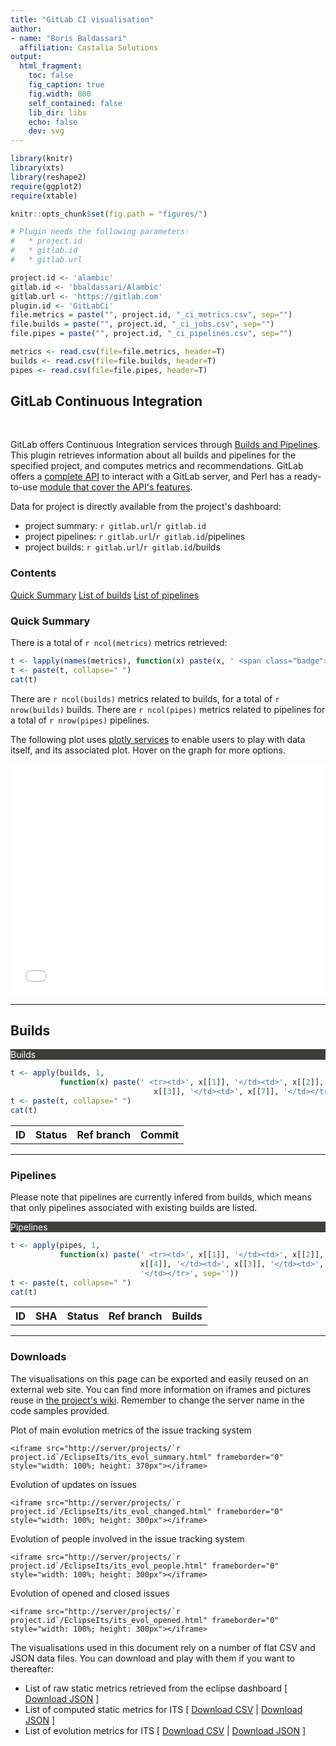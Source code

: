 ```yaml
---
title: "GitLab CI visualisation"
author:
- name: "Boris Baldassari"
  affiliation: Castalia Solutions
output:
  html_fragment:
    toc: false
    fig_caption: true
    fig.width: 800
    self_contained: false
    lib_dir: libs
    echo: false
    dev: svg
---
```


```r
library(knitr)
library(xts)
library(reshape2)
require(ggplot2)
require(xtable)

knitr::opts_chunk$set(fig.path = "figures/")

# Plugin needs the following parameters:
#   * project.id
#   * gitlab.id
#   * gitlab.url

project.id <- 'alambic'
gitlab.id <- 'bbaldassari/Alambic'
gitlab.url <- 'https://gitlab.com'
plugin.id <- 'GitLabCi'
file.metrics = paste("", project.id, "_ci_metrics.csv", sep="")
file.builds = paste("", project.id, "_ci_jobs.csv", sep="")
file.pipes = paste("", project.id, "_ci_pipelines.csv", sep="")

metrics <- read.csv(file=file.metrics, header=T)
builds <- read.csv(file=file.builds, header=T)
pipes <- read.csv(file=file.pipes, header=T)

```

## GitLab Continuous Integration

<br />

<div class="row"><div class="col-sm-7">

GitLab offers Continuous Integration services through [Builds and Pipelines](https://docs.gitlab.com/ee/ci/pipelines.html). This plugin retrieves information about all builds and pipelines for the specified project, and computes metrics and recommendations. GitLab offers a [complete API](https://docs.gitlab.com/ee/api/README.html) to interact with a GitLab server, and Perl has a ready-to-use [module that cover the API&apos;s features](http://search.cpan.org/~bluefeet/GitLab-API-v3-0.08/lib/GitLab/API/v3.pm).

Data for project is directly available from the project&apos;s dashboard:

* project summary: `r gitlab.url`/`r gitlab.id`
* project pipelines: `r gitlab.url`/`r gitlab.id`/pipelines
* project builds: `r gitlab.url`/`r gitlab.id`/builds

</div><div class="col-sm-4">
  <div class="panel panel-default">
  <div class="panel-heading"><h3 class="panel-title">Contents</h3></div>
  <div class="list-group">
  <a href="#summary" class="list-group-item">Quick Summary</a>
  <a href="#builds" class="list-group-item">List of builds</a>
  <a href="#pipelines" class="list-group-item">List of pipelines</a>
  </div>
  </div>
</div></div>

### <a name="quick-summary"></a>Quick Summary

There is a total of `r ncol(metrics)` metrics retrieved:

```r
t <- lapply(names(metrics), function(x) paste(x, ' <span class="badge">', metrics[[x]], '</span>, ', sep=''))
t <- paste(t, collapse=" ")
cat(t)
```

There are ``r ncol(builds)`` metrics related to builds, for a total of ``r nrow(builds)`` builds. There are ``r ncol(pipes)`` metrics related to pipelines for a total of ``r nrow(pipes)`` pipelines.

The following plot uses [plotly services](http://plot.ly) to enable users to play with data itself, and its associated plot. Hover on the graph for more options.

<iframe src="/projects/`r project.id`/EclipseIts/its_evol_summary.html" frameborder="0" style="width: 100%; height: 370px"></iframe>

-----

## <a name="builds"></a>Builds


<div class="panel panel-default">
<div class="panel-heading" style="background-color: #3E3F3A; color: white"><span class="fa fa-indent"></span>  Builds</div>

<table class="table table-striped">
  <tr><th>ID</th><th>Status</th><th>Ref branch</th><th>Commit</th></tr>
```r
t <- apply(builds, 1, 
		   function(x) paste(' <tr><td>', x[[1]], '</td><td>', x[[2]], '</td><td>', 
							    x[[3]], '</td><td>', x[[7]], '</td></tr>', sep=''))
t <- paste(t, collapse=" ")
cat(t)
```
</table>
</div>
</div></div>

-----

### <a name="pipelines"></a>Pipelines

Please note that pipelines are currently infered from builds, which means that only pipelines associated with existing builds are listed.

<div class="panel panel-default">
<div class="panel-heading" style="background-color: #3E3F3A; color: white"><span class="fa fa-indent"></span>  Pipelines</div>

<table class="table table-striped">
  <tr><th>ID</th><th>SHA</th><th>Status</th><th>Ref branch</th><th>Builds</th></tr>
```r
t <- apply(pipes, 1, 
		   function(x) paste(' <tr><td>', x[[1]], '</td><td>', x[[2]], '</td><td>', 
							 x[[4]], '</td><td>', x[[3]], '</td><td>', x[[5]], 
							 '</td></tr>', sep=''))
t <- paste(t, collapse=" ")
cat(t)
```
</table>
</div>
</div></div>

-----

### <a name="downloads"></a>Downloads

The visualisations on this page can be exported and easily reused on an external web site. You can find more information on iframes and pictures reuse in [the project&apos;s wiki](https://bitbucket.org/BorisBaldassari/alambic/wiki/Using_autogenerated_pictures/). Remember to change the server name in the code samples provided.

Plot of main evolution metrics of the issue tracking system

    <iframe src="http://server/projects/`r project.id`/EclipseIts/its_evol_summary.html" frameborder="0" style="width: 100%; height: 370px"></iframe>

Evolution of updates on issues

    <iframe src="http://server/projects/`r project.id`/EclipseIts/its_evol_changed.html" frameborder="0" style="width: 100%; height: 300px"></iframe>

Evolution of people involved in the issue tracking system

    <iframe src="http://server/projects/`r project.id`/EclipseIts/its_evol_people.html" frameborder="0" style="width: 100%; height: 300px"></iframe>
    
Evolution of opened and closed issues

    <iframe src="http://server/projects/`r project.id`/EclipseIts/its_evol_opened.html" frameborder="0" style="width: 100%; height: 300px"></iframe>

The visualisations used in this document rely on a number of flat CSV and JSON data files. You can download and play with them if you want to thereafter:

* List of raw static metrics retrieved from the eclipse dashboard [ <a href="import_its.json">Download JSON</a> ]
* List of computed static metrics for ITS [ <a href="metrics_its.csv">Download CSV</a> | <a href="metrics_its.json">Download JSON</a> ]
* List of evolution metrics for ITS [ <a href="metrics_evol_its.csv">Download CSV</a> | <a href="metrics_evol_its.json">Download JSON</a> ]


